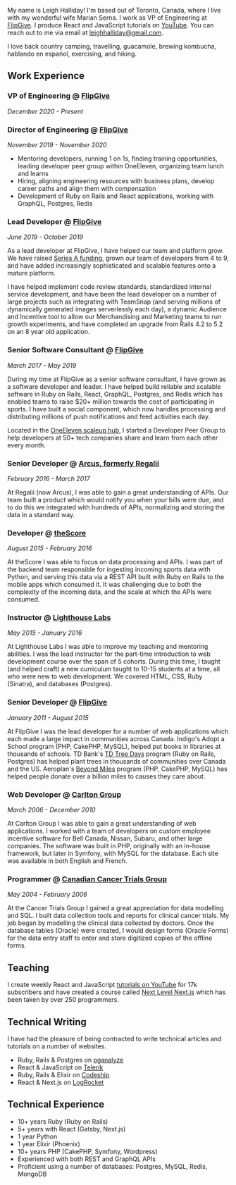 My name is Leigh Halliday! I'm based out of Toronto, Canada, where I live with my wonderful wife Marian Serna. I work as VP of Engineering at [FlipGive](https://www.flipgive.com). I produce React and JavaScript tutorials on [YouTube](https://www.youtube.com/leighhalliday). You can reach out to me via email at [leighhalliday@gmail.com](mailto:leighhalliday@gmail.com).

I love back country camping, travelling, guacamole, brewing kombucha, hablando en espańol, exercising, and hiking.

## Work Experience

### VP of Engineering @ [FlipGive](https://www.flipgive.com)

_December 2020 - Present_

### Director of Engineering @ [FlipGive](https://www.flipgive.com)

_November 2019 - November 2020_

- Mentoring developers, running 1 on 1s, finding training opportunities, leading developer peer group within OneEleven, organizing team lunch and learns
- Hiring, aligning engineering resources with business plans, develop career paths and align them with compensation
- Development of Ruby on Rails and React applications, working with GraphQL, Postgres, Redis

### Lead Developer @ [FlipGive](https://www.flipgive.com)

_June 2019 - October 2019_

As a lead developer at FlipGive, I have helped our team and platform grow. We have raised [Series A funding](https://betakit.com/flipgive-raises-5-million-series-a-to-help-reinvent-how-youth-sports-teams-fundraise/), grown our team of developers from 4 to 9, and have added increasingly sophisticated and scalable features onto a mature platform.

I have helped implement code review standards, standardized internal service development, and have been the lead developer on a number of large projects such as integrating with TeamSnap (and serving millions of dynamically generated images serverlessly each day), a dynamic Audience and Incentive tool to allow our Merchandising and Marketing teams to run growth experiments, and have completed an upgrade from Rails 4.2 to 5.2 on an 8 year old application.

### Senior Software Consultant @ [FlipGive](https://www.flipgive.com)

_March 2017 - May 2019_

During my time at FlipGive as a senior software consultant, I have grown as a software developer and leader. I have helped build reliable and scalable software in Ruby on Rails, React, GraphQL, Postgres, and Redis which has enabled teams to raise \$20+ million towards the cost of participating in sports. I have built a social component, which now handles processing and distributing millions of push notifications and feed activities each day.

Located in the [OneEleven scaleup hub](https://www.oneeleven.com/), I started a Developer Peer Group to help developers at 50+ tech companies share and learn from each other every month.

### Senior Developer @ [Arcus, formerly Regalii](https://www.arcusfi.com/)

_February 2016 - March 2017_

At Regalii (now Arcus), I was able to gain a great understanding of APIs. Our team built a product which would notify you when your bills were due, and to do this we integrated with hundreds of APIs, normalizing and storing the data in a standard way.

### Developer @ [theScore](https://www.thescore.com/)

_August 2015 - February 2016_

At theScore I was able to focus on data processing and APIs. I was part of the backend team responsible for ingesting incoming sports data with Python, and serving this data via a REST API built with Ruby on Rails to the mobile apps which consumed it. It was challenging due to both the complexity of the incoming data, and the scale at which the APIs were consumed.

### Instructor @ [Lighthouse Labs](https://lighthouselabs.ca/)

_May 2015 - January 2016_

At Lighthouse Labs I was able to improve my teaching and mentoring abilities. I was the lead instructor for the part-time introduction to web development course over the span of 5 cohorts. During this time, I taught (and helped craft) a new curriculum taught to 10-15 students at a time, all who were new to web development. We covered HTML, CSS, Ruby (Sinatra), and databases (Postgres).

### Senior Developer @ [FlipGive](https://www.flipgive.com/)

_January 2011 - August 2015_

At FlipGive I was the lead developer for a number of web applications which each made a large impact in communities across Canada. Indigo's Adopt a School program (PHP, CakePHP, MySQL), helped put books in libraries at thousands of schools. TD Bank's [TD Tree Days](https://www.tdtreedays.com/) program (Ruby on Rails, Postgres) has helped plant trees in thousands of communities over Canada and the US. Aeroplan's [Beyond Miles](https://beyondmiles.aeroplan.com/) program (PHP, CakePHP, MySQL) has helped people donate over a billion miles to causes they care about.

### Web Developer @ [Carlton Group](https://www.carlton.ca/)

_March 2006 - December 2010_

At Carlton Group I was able to gain a great understanding of web applications. I worked with a team of developers on custom employee incentive software for Bell Canada, Nissan, Subaru, and other large companies. The software was built in PHP, originally with an in-house framework, but later in Symfony, with MySQL for the database. Each site was available in both English and French.

### Programmer @ [Canadian Cancer Trials Group](https://www.ctg.queensu.ca/)

_May 2004 - February 2006_

At the Cancer Trials Group I gained a great appreciation for data modelling and SQL. I built data collection tools and reports for clinical cancer trials. My job began by modelling the clinical data collected by doctors. Once the database tables (Oracle) were created, I would design forms (Oracle Forms) for the data entry staff to enter and store digitized copies of the offline forms.

## Teaching

I create weekly React and JavaScript [tutorials on YouTube](https://www.youtube.com/leighhalliday) for 17k subscribers and have created a course called [Next Level Next.js](http://next.leighhalliday.com/) which has been taken by over 250 programmers.

## Technical Writing

I have had the pleasure of being contracted to write technical articles and tutorials on a number of websites.

- Ruby, Rails & Postgres on [pganalyze](https://pganalyze.com/blog/efficient-graphql-queries-in-ruby-on-rails-and-postgres)
- React & JavaScript on [Telerik](https://www.telerik.com/blogs/author/leigh-halliday)
- Ruby, Rails & Elixir on [Codeship](https://blog.codeship.com/author/leighhalliday/)
- React & Next.js on [LogRocket](https://blog.logrocket.com/author/leighhalliday/)

## Technical Experience

- 10+ years Ruby (Ruby on Rails)
- 5+ years with React (Gatsby, Next.js)
- 1 year Python
- 1 year Elixir (Phoenix)
- 10+ years PHP (CakePHP, Symfony, Wordpress)
- Experienced with both REST and GraphQL APIs
- Proficient using a number of databases: Postgres, MySQL, Redis, MongoDB
